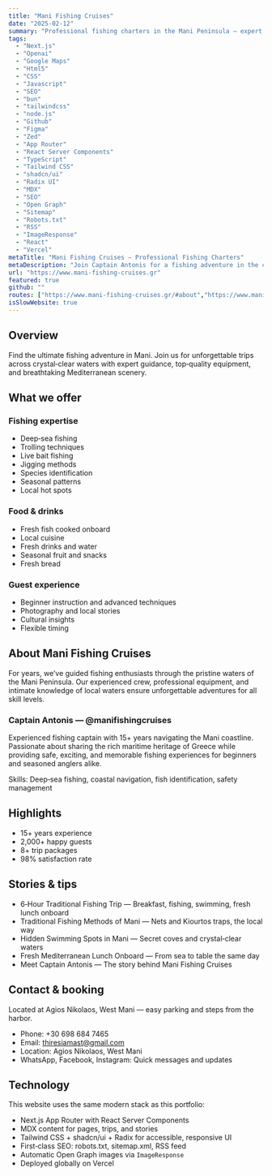 ```yaml
---
title: "Mani Fishing Cruises"
date: "2025-02-12"
summary: "Professional fishing charters in the Mani Peninsula — expert guidance, fresh food onboard, and unforgettable Mediterranean scenery."
tags:
  - "Next.js"
  - "Openai"
  - "Google Maps"
  - "Html5"
  - "CSS"
  - "Javascript"
  - "SEO"
  - "bun"
  - "tailwindcss"
  - "node.js"
  - "Github"
  - "Figma"
  - "Zed"
  - "App Router"
  - "React Server Components"
  - "TypeScript"
  - "Tailwind CSS"
  - "shadcn/ui"
  - "Radix UI"
  - "MDX"
  - "SEO"
  - "Open Graph"
  - "Sitemap"
  - "Robots.txt"
  - "RSS"
  - "ImageResponse"
  - "React"
  - "Vercel"
metaTitle: "Mani Fishing Cruises — Professional Fishing Charters"
metaDescription: "Join Captain Antonis for a fishing adventure in the crystal‑clear waters of the Mani Peninsula. Expert guidance, fresh food, and unforgettable scenery."
url: "https://www.mani-fishing-cruises.gr"
featured: true
github: ""
routes: ["https://www.mani-fishing-cruises.gr/#about","https://www.mani-fishing-cruises.gr/#testimonials","https://www.mani-fishing-cruises.gr/blog","https://www.mani-fishing-cruises.gr/#contact","https://www.mani-fishing-cruises.gr/ai"]
isSlowWebsite: true
---
```


## Overview

Find the ultimate fishing adventure in Mani. Join us for unforgettable trips across crystal‑clear waters with expert guidance, top‑quality equipment, and breathtaking Mediterranean scenery.

## What we offer

### Fishing expertise
- Deep‑sea fishing
- Trolling techniques
- Live bait fishing
- Jigging methods
- Species identification
- Seasonal patterns
- Local hot spots

### Food & drinks
- Fresh fish cooked onboard
- Local cuisine
- Fresh drinks and water
- Seasonal fruit and snacks
- Fresh bread

### Guest experience
- Beginner instruction and advanced techniques
- Photography and local stories
- Cultural insights
- Flexible timing

## About Mani Fishing Cruises

For years, we’ve guided fishing enthusiasts through the pristine waters of the Mani Peninsula. Our experienced crew, professional equipment, and intimate knowledge of local waters ensure unforgettable adventures for all skill levels.

### Captain Antonis — @manifishingcruises

Experienced fishing captain with 15+ years navigating the Mani coastline. Passionate about sharing the rich maritime heritage of Greece while providing safe, exciting, and memorable fishing experiences for beginners and seasoned anglers alike.

Skills: Deep‑sea fishing, coastal navigation, fish identification, safety management

## Highlights

- 15+ years experience
- 2,000+ happy guests
- 8+ trip packages
- 98% satisfaction rate

## Stories & tips

- 6‑Hour Traditional Fishing Trip — Breakfast, fishing, swimming, fresh lunch onboard
- Traditional Fishing Methods of Mani — Nets and Kiourtos traps, the local way
- Hidden Swimming Spots in Mani — Secret coves and crystal‑clear waters
- Fresh Mediterranean Lunch Onboard — From sea to table the same day
- Meet Captain Antonis — The story behind Mani Fishing Cruises

## Contact & booking

Located at Agios Nikolaos, West Mani — easy parking and steps from the harbor.

- Phone: +30 698 684 7465
- Email: thiresiamast@gmail.com
- Location: Agios Nikolaos, West Mani
- WhatsApp, Facebook, Instagram: Quick messages and updates

## Technology

This website uses the same modern stack as this portfolio:

- Next.js App Router with React Server Components
- MDX content for pages, trips, and stories
- Tailwind CSS + shadcn/ui + Radix for accessible, responsive UI
- First‑class SEO: robots.txt, sitemap.xml, RSS feed
- Automatic Open Graph images via `ImageResponse`
- Deployed globally on Vercel
